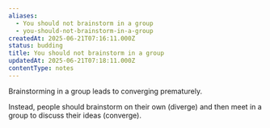 ```yaml
---
aliases:
  - You should not brainstorm in a group
  - you-should-not-brainstorm-in-a-group
createdAt: 2025-06-21T07:16:11.000Z
status: budding
title: You should not brainstorm in a group
updatedAt: 2025-06-21T07:18:11.000Z
contentType: notes
---
```

Brainstorming in a group leads to converging prematurely.

Instead, people should brainstorm on their own (diverge) and then meet in a group to discuss their ideas (converge).
